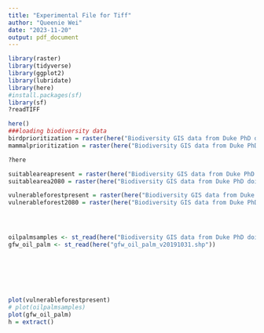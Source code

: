 ```yaml
---
title: "Experimental File for Tiff"
author: "Queenie Wei"
date: "2023-11-20"
output: pdf_document
---
```


```r
library(raster)
library(tidyverse)
library(ggplot2)
library(lubridate)
library(here)
#install.packages(sf)
library(sf)
?readTIFF

```


```r
here()
###loading biodiversity data
birdprioritization = raster(here("Biodiversity GIS data from Duke PhD doi_10/Vijay_et_al_2016_oilpalm_GISdata/birdprioritization.tif"))
mammalprioritization = raster(here("Biodiversity GIS data from Duke PhD doi_10/Vijay_et_al_2016_oilpalm_GISdata/mammalprioritization.tif"))

?here

suitableareapresent = raster(here("Biodiversity GIS data from Duke PhD doi_10/Vijay_et_al_2016_oilpalm_GISdata/suitableareapresent.tif"))
suitablearea2080 = raster(here("Biodiversity GIS data from Duke PhD doi_10/Vijay_et_al_2016_oilpalm_GISdata/suitablearea2080.tif"))

vulnerableforestpresent = raster(here("Biodiversity GIS data from Duke PhD doi_10/Vijay_et_al_2016_oilpalm_GISdata/vulnerableforestpresent.tif"))
vulnerableforest2080 = raster(here("Biodiversity GIS data from Duke PhD doi_10/Vijay_et_al_2016_oilpalm_GISdata/vulnerableforest2080.tif"))




oilpalmsamples <- st_read(here("Biodiversity GIS data from Duke PhD doi_10/Vijay_et_al_2016_oilpalm_GISdata/oilpalmsamplesites.shp"))
gfw_oil_palm <- st_read(here("gfw_oil_palm_v20191031.shp"))







plot(vulnerableforestpresent)
# plot(oilpalmsamples)
plot(gfw_oil_palm)
h = extract()
```
